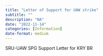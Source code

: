 ```yaml
---
title: "Letter of Support for UAW strike"
subtitle: ""
description: "NA"
date: "2022-11-14"
categories: [Information]
date-format: medium 
---
```


SRU-UAW SPG Support Letter for KRY BR

